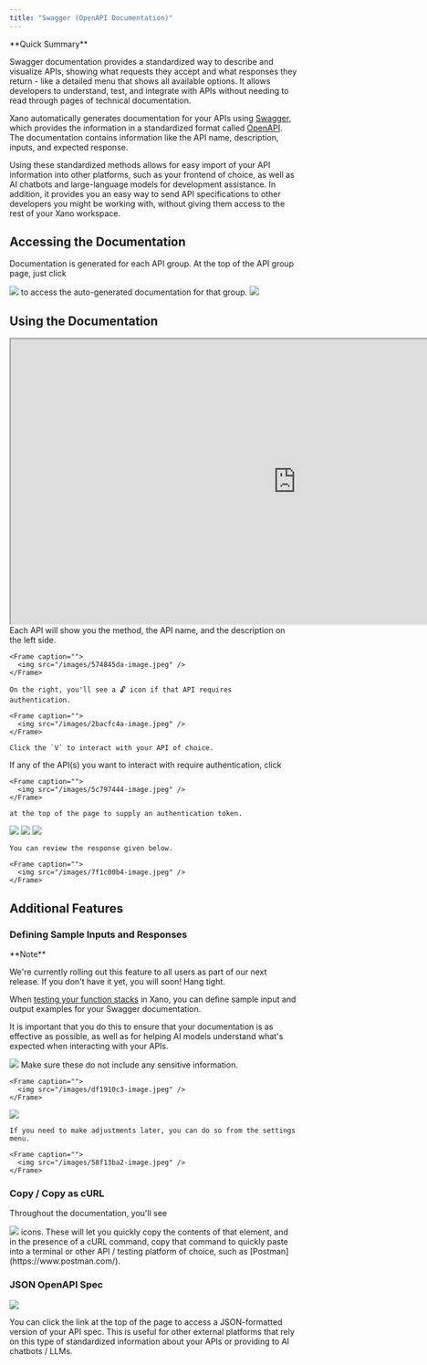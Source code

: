 ```yaml
---
title: "Swagger (OpenAPI Documentation)"
---
```


<Info>
**Quick Summary**

Swagger documentation provides a standardized way to describe and visualize APIs, showing what requests they accept and what responses they return - like a detailed menu that shows all available options. It allows developers to understand, test, and integrate with APIs without needing to read through pages of technical documentation.

</Info>

Xano automatically generates documentation for your APIs using [Swagger](https://swagger.io/docs/), which provides the information in a standardized format called [OpenAPI](https://www.openapis.org/). The documentation contains information like the API name, description, inputs, and expected response.

Using these standardized methods allows for easy import of your API information into other platforms, such as your frontend of choice, as well as AI chatbots and large-language models for development assistance. In addition, it provides you an easy way to send API specifications to other developers you might be working with, without giving them access to the rest of your Xano workspace.

## Accessing the Documentation

Documentation is generated for each API group. At the top of the API group page, just click
<Frame caption="">
  <img src="/images/1bb09389-image.jpeg" />
</Frame>
to access the auto-generated documentation for that group.

<Frame caption="Locating the Swagger documentation">
  <img src="/images/2e76023a-image.jpeg" />
</Frame>

## Using the Documentation

<Frame>
  <iframe width="1000" height="500" src="https://demo.arcade.software/QDBGCvxr0Jf6Fq6Uqtar?embed" title="https://demo.arcade.software/QDBGCvxr0Jf6Fq6Uqtar?embed" allowFullScreen allow="clipboard-write" class="contentkit-webframe"></iframe>
</Frame>

<Steps>
  <Step title="Review the API information shown.">
    Each API will show you the method, the API name, and the description on the left side.

    <Frame caption="">
      <img src="/images/574845da-image.jpeg" />
    </Frame>

    On the right, you'll see a 🔓 icon if that API requires authentication.

    <Frame caption="">
      <img src="/images/2bacfc4a-image.jpeg" />
    </Frame>

    Click the `V` to interact with your API of choice.
  </Step>
  <Step title="Sending Authenticated Requests">
    If any of the API(s) you want to interact with require authentication, click

    <Frame caption="">
      <img src="/images/5c797444-image.jpeg" />
    </Frame>

    at the top of the page to supply an authentication token.
  </Step>
  <Step title="Click 'Try it out' to send a request to that API.">
    <Frame caption="">
      <img src="/images/b502df4b-image.jpeg" />
    </Frame>
  </Step>
  <Step title="Fill in any request body values or parameters necessary.">
    <Frame caption="">
      <img src="/images/459c1ff9-image.jpeg" />
    </Frame>
  </Step>
  <Step title="Click 'Execute' to send the test request.">
    <Frame caption="">
      <img src="/images/f44d5d22-image.jpeg" />
    </Frame>

    You can review the response given below.

    <Frame caption="">
      <img src="/images/7f1c00b4-image.jpeg" />
    </Frame>
  </Step>
</Steps>

## Additional Features

### Defining Sample Inputs and Responses

<Tip>
  **Note**

  We're currently rolling out this feature to all users as part of our next release. If you don't have it yet, you will soon! Hang tight.
</Tip>

When [testing your function stacks](/testing-debugging/testing-and-debugging-function-stacks) in Xano, you can define sample input and output examples for your Swagger documentation.

It is important that you do this to ensure that your documentation is as effective as possible, as well as for helping AI models understand what's expected when interacting with your APIs.

<Steps>
  <Step title="In the 'response' section of the Run panel, click Set As Example">
    <Frame caption="">
      <img src="/images/a3c4ebc7-image.jpeg" />
    </Frame>
  </Step>
  <Step title="Review the sample input and response, and make any necessary adjustments">
    <Warning>
      Make sure these do not include any sensitive information.
    </Warning>

    <Frame caption="">
      <img src="/images/df1910c3-image.jpeg" />
    </Frame>
  </Step>
  <Step title="Click Save and you will see these defined in your Swagger documentation.">
    <Frame caption="">
      <img src="/images/d3752a34-image.jpeg" />
    </Frame>

    If you need to make adjustments later, you can do so from the settings menu.

    <Frame caption="">
      <img src="/images/58f13ba2-image.jpeg" />
    </Frame>
  </Step>
</Steps>

### Copy / Copy as cURL

Throughout the documentation, you'll see
<Frame caption="">
  <img src="/images/e5eabd60-image.jpeg" />
</Frame>
icons. These will let you quickly copy the contents of that element, and in the presence of a cURL command, copy that command to quickly paste into a terminal or other API / testing platform of choice, such as [Postman](https://www.postman.com/).

### JSON OpenAPI Spec

<Frame caption="">
  <img src="/images/ff9c8a88-image.jpeg" />
</Frame>

You can click the link at the top of the page to access a JSON-formatted version of your API spec. This is useful for other external platforms that rely on this type of standardized information about your APIs or providing to AI chatbots / LLMs.
